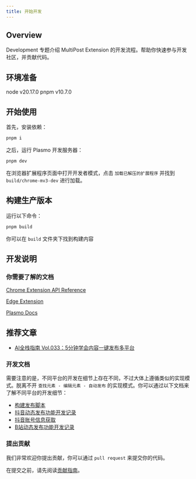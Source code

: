 ```yaml
---
title: 开始开发
---
```


## Overview
Development 专题介绍 MultiPost Extension 的开发流程。帮助你快速参与开发社区，并贡献代码。

## 环境准备
node v20.17.0
pnpm v10.7.0

## 开始使用

首先，安装依赖：

```bash
pnpm i
```

之后，运行 Plasmo 开发服务器：

```bash
pnpm dev
```

在浏览器扩展程序页面中打开开发者模式，点击 `加载已解压的扩展程序` 并找到 `build/chrome-mv3-dev` 进行加载。

## 构建生产版本

运行以下命令：

```bash
pnpm build
```

你可以在 `build` 文件夹下找到构建内容

## 开发说明

### 你需要了解的文档

[Chrome Extension API Reference](https://developer.chrome.com/docs/extensions/reference/api)

[Edge Extension](https://learn.microsoft.com/en-us/microsoft-edge/extensions-chromium/)

[Plasmo Docs](https://docs.plasmo.com/)

## 推荐文章

- [AI全栈指南 Vol.033：5分钟学会内容一键发布多平台](https://mp.weixin.qq.com/s/K7yh6EsBLOGJzl8Gh8SwLw)

### 开发文档

需要注意的是，不同平台的开发在细节上存在不同，不过大体上遵循类似的实现模式。脱离不开 `查找元素 - 编辑元素 - 自动发布` 的实现模式。你可以通过以下文档来了解不同平台的开发细节：

- [构建发布脚本](/docs/development/build-script)
- [抖音动态发布功能开发记录](/docs/development/douyin-dynamic)
- [抖音账号信息获取](/docs/development/douyin-account)
- [B站动态发布功能开发记录](/docs/development/bilibili-dynamic)

### 提出贡献

我们非常欢迎你提出贡献，你可以通过 `pull request` 来提交你的代码。

在提交之前，请先阅读[贡献指南](https://github.com/leaperone/MultiPost-Extension/blob/main/CONTRIBUTING.md)。
